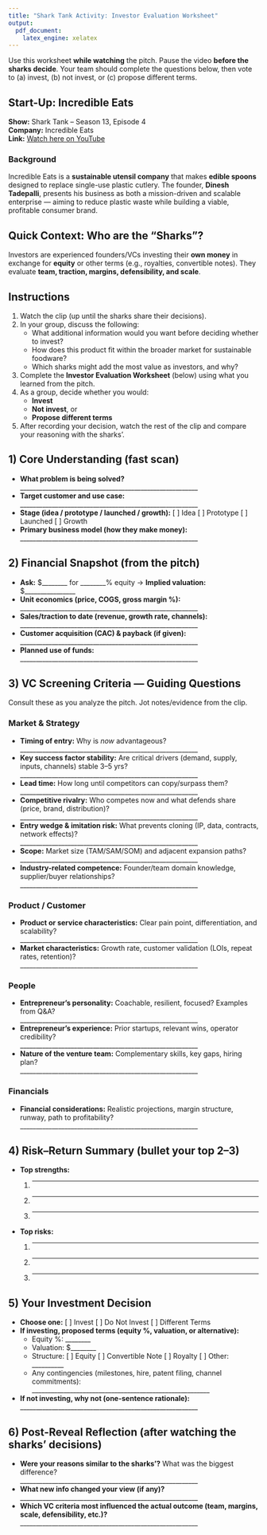 ```yaml
---
title: "Shark Tank Activity: Investor Evaluation Worksheet"
output:
  pdf_document:
    latex_engine: xelatex
---
```


Use this worksheet **while watching** the pitch. Pause the video **before the sharks decide**. Your team should complete the questions below, then vote to (a) invest, (b) not invest, or (c) propose different terms.

## Start-Up: Incredible Eats

**Show:** Shark Tank – Season 13, Episode 4  
**Company:** Incredible Eats  
**Link:** [Watch here on YouTube](https://youtu.be/EU96s14zgLk)  

### Background

Incredible Eats is a **sustainable utensil company** that makes **edible spoons** designed to replace single-use plastic cutlery. The founder, **Dinesh Tadepalli**, presents his business as both a mission-driven and scalable enterprise — aiming to reduce plastic waste while building a viable, profitable consumer brand.


## Quick Context: Who are the “Sharks”?
Investors are experienced founders/VCs investing their **own money** in exchange for **equity** or other terms (e.g., royalties, convertible notes). They evaluate **team, traction, margins, defensibility, and scale**.


## Instructions
1. Watch the clip (up until the sharks share their decisions).
2. In your group, discuss the following:
   - What additional information would you want before deciding whether to invest?
   - How does this product fit within the broader market for sustainable foodware?
   - Which sharks might add the most value as investors, and why?
3. Complete the **Investor Evaluation Worksheet** (below) using what you learned from the pitch.  
4. As a group, decide whether you would:
   - **Invest**
   - **Not invest**, or
   - **Propose different terms**
5. After recording your decision, watch the rest of the clip and compare your reasoning with the sharks’.


## 1) Core Understanding (fast scan)
- **What problem is being solved?**  
  ________________________________________________________
- **Target customer and use case:**  
  ________________________________________________________
- **Stage (idea / prototype / launched / growth):**  [  ] Idea  [  ] Prototype  [  ] Launched  [  ] Growth
- **Primary business model (how they make money):**  
  ________________________________________________________


## 2) Financial Snapshot (from the pitch)
- **Ask:** $________ for ________% equity  → **Implied valuation:** $________________
- **Unit economics (price, COGS, gross margin %):**  
  ________________________________________________________
- **Sales/traction to date (revenue, growth rate, channels):**  
  ________________________________________________________
- **Customer acquisition (CAC) & payback (if given):**  
  ________________________________________________________
- **Planned use of funds:**  
  ________________________________________________________


## 3) VC Screening Criteria — Guiding Questions
Consult these as you analyze the pitch. Jot notes/evidence from the clip.

### Market & Strategy
- **Timing of entry:** Why is *now* advantageous?  
  ________________________________________________________
- **Key success factor stability:** Are critical drivers (demand, supply, inputs, channels) stable 3–5 yrs?  
  ________________________________________________________
- **Lead time:** How long until competitors can copy/surpass them?  
  ________________________________________________________
- **Competitive rivalry:** Who competes now and what defends share (price, brand, distribution)?  
  ________________________________________________________
- **Entry wedge & imitation risk:** What prevents cloning (IP, data, contracts, network effects)?  
  ________________________________________________________
- **Scope:** Market size (TAM/SAM/SOM) and adjacent expansion paths?  
  ________________________________________________________
- **Industry-related competence:** Founder/team domain knowledge, supplier/buyer relationships?  
  ________________________________________________________

### Product / Customer
- **Product or service characteristics:** Clear pain point, differentiation, and scalability?  
  ________________________________________________________
- **Market characteristics:** Growth rate, customer validation (LOIs, repeat rates, retention)?  
  ________________________________________________________

### People
- **Entrepreneur’s personality:** Coachable, resilient, focused? Examples from Q&A?  
  ________________________________________________________
- **Entrepreneur’s experience:** Prior startups, relevant wins, operator credibility?  
  ________________________________________________________
- **Nature of the venture team:** Complementary skills, key gaps, hiring plan?  
  ________________________________________________________

### Financials
- **Financial considerations:** Realistic projections, margin structure, runway, path to profitability?  
  ________________________________________________________


## 4) Risk–Return Summary (bullet your top 2–3)
- **Top strengths:**  
  1) ____________________________  
  2) ____________________________  
  3) ____________________________
- **Top risks:**  
  1) ____________________________  
  2) ____________________________  
  3) ____________________________


## 5) Your Investment Decision
- **Choose one:**  [  ] Invest  [  ] Do Not Invest  [  ] Different Terms
- **If investing, proposed terms (equity %, valuation, or alternative):**  
  - Equity %: ________   
  - Valuation: $________   
  - Structure: [  ] Equity [  ] Convertible Note [  ] Royalty [  ] Other: __________
  - Any contingencies (milestones, hire, patent filing, channel commitments):  
    ________________________________________________________

- **If not investing, why not (one-sentence rationale):**  
  ________________________________________________________


## 6) Post-Reveal Reflection (after watching the sharks’ decisions)
- **Were your reasons similar to the sharks’?** What was the biggest difference?  
  ________________________________________________________
- **What new info changed your view (if any)?**  
  ________________________________________________________
- **Which VC criteria most influenced the actual outcome (team, margins, scale, defensibility, etc.)?**  
  ________________________________________________________


